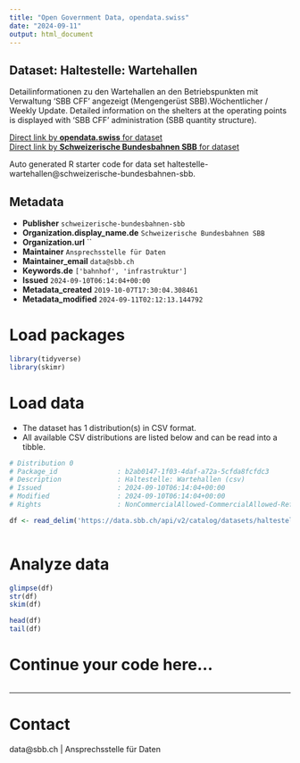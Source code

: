 ```yaml
---
title: "Open Government Data, opendata.swiss"
date: "2024-09-11"
output: html_document
---
```


## Dataset: Haltestelle: Wartehallen

Detailinformationen zu den Wartehallen an den Betriebspunkten mit Verwaltung 'SBB CFF' angezeigt (Mengengerüst SBB).Wöchentlicher / Weekly Update. Detailed information on the shelters at the operating points is displayed with 'SBB CFF' administration (SBB quantity structure).

[Direct link by **opendata.swiss** for dataset](https://opendata.swiss/de/dataset/haltestelle-wartehallen)<br>
[Direct link by **Schweizerische Bundesbahnen SBB** for dataset](https://data.sbb.ch/explore/dataset/haltestelle-wartehallen/)

Auto generated R starter code for data set haltestelle-wartehallen@schweizerische-bundesbahnen-sbb.

## Metadata

- **Publisher** `schweizerische-bundesbahnen-sbb`
- **Organization.display_name.de** `Schweizerische Bundesbahnen SBB`
- **Organization.url** ``
- **Maintainer** `Ansprechsstelle für Daten`
- **Maintainer_email** `data@sbb.ch`
- **Keywords.de** `['bahnhof', 'infrastruktur']`
- **Issued** `2024-09-10T06:14:04+00:00`
- **Metadata_created** `2019-10-07T17:30:04.308461`
- **Metadata_modified** `2024-09-11T02:12:13.144792`


# Load packages

```r

library(tidyverse)
library(skimr)

```

# Load data

-   The dataset has 1 distribution(s) in CSV format.
-   All available CSV distributions are listed below and can be read into a tibble.

```r

# Distribution 0
# Package_id               : b2ab0147-1f03-4daf-a72a-5cfda8fcfdc3
# Description              : Haltestelle: Wartehallen (csv)
# Issued                   : 2024-09-10T06:14:04+00:00
# Modified                 : 2024-09-10T06:14:04+00:00
# Rights                   : NonCommercialAllowed-CommercialAllowed-ReferenceRequired

df <- read_delim('https://data.sbb.ch/api/v2/catalog/datasets/haltestelle-wartehallen/exports/csv?use_labels=true')



```

# Analyze data

```r

glimpse(df)
str(df)
skim(df)

head(df)
tail(df)

```

# Continue your code here...

```r

```

------------------------------------------------------------------------

# Contact

data@sbb.ch | Ansprechsstelle für Daten
